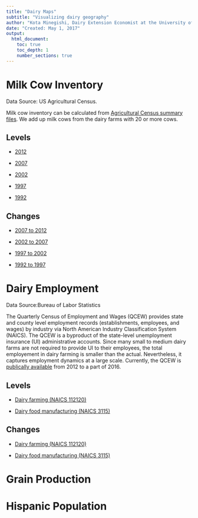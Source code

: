 ```yaml
---
title: "Dairy Maps"
subtitle: "Visualizing dairy geography"
author: "Kota Minegishi, Dairy Extension Economist at the University of Minnesota "
date: "Created: May 1, 2017"
output: 
  html_document:
    toc: true
    toc_depth: 1
    number_sections: true
---
```




# Milk Cow Inventory 
Data Source: US Agricultural Census.

Milk cow inventory can be calculated from  [Agricultural Census summary files]("http://www.icpsr.umich.edu/icpsrweb/ICPSR/studies/35206). We add up milk cows from the dairy farms with 20 or more cows. 

## Levels

* <a href="html/cow_inventory_2012.html" target="_blank" >2012</a>

* <a href="html/cow_inventory_2007.html" target="_blank" >2007</a>

* <a href="html/cow_inventory_2002.html" target="_blank" >2002</a>

* <a href="html/cow_inventory_1997.html" target="_blank" >1997</a>

* <a href="html/cow_inventory_1992.html" target="_blank" >1992</a>


## Changes

* <a href="html/change_cow_inventory_2007_2012.html" target="_blank" >2007 to 2012</a>

* <a href="html/change_cow_inventory_2007_2012.html" target="_blank" >2002 to 2007</a>

* <a href="html/change_cow_inventory_2007_2012.html" target="_blank" >1997 to 2002</a>

* <a href="html/change_cow_inventory_2007_2012.html" target="_blank" >1992 to 1997</a>


# Dairy Employment
Data Source:Bureau of Labor Statistics

The Quarterly Census of Employment and Wages (QCEW) provides state and county level employment records (establishments, employees, and wages) by industry via North American Industry Classification System (NAICS). The QCEW is a byproduct of the state-level unemployment insurance (UI) administrative accounts. Since many small to medium dairy farms are not required to provide UI to their employees, the total employement in dairy farming is smaller than the actual. Nevertheless, it captures employment dynamics at a large scale. Currently, the QCEW is [publically available](https://data.bls.gov/cew/doc/access/csv_data_slices.htm)  from 2012 to a part of 2016.

## Levels

* <a href="html/employment_dairy_farming.html" target="_blank" >Dairy farming (NAICS 112120)</a>

* <a href="html/employment_dairy_food_mf.html" target="_blank" >Dairy food manufacturing (NAICS 3115)</a>


## Changes

* <a href="html/employment_change_dairy_farming.html" target="_blank" >Dairy farming (NAICS 112120)</a>

* <a href="html/employment_change_dairy_food_mf.html" target="_blank" >Dairy food manufacturing (NAICS 3115)</a>


# Grain Production


# Hispanic Population



